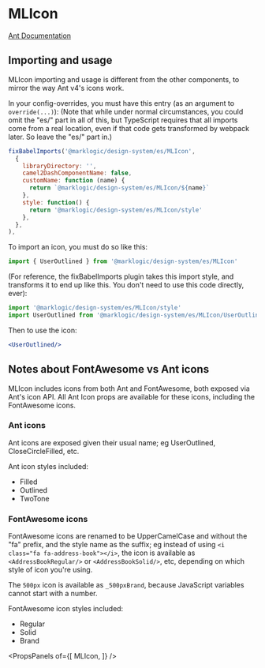 
# MLIcon

[Ant Documentation](https://ant.design/components/icon)

## Importing and usage

MLIcon importing and usage is different from the other components, to mirror the way Ant v4's icons work.

In your config-overrides, you must have this entry (as an argument to `override(...)`):
(Note that while under normal circumstances, you could omit the "es/" part in all of this, but TypeScript requires that all imports come from a real location, even if that code gets transformed by webpack later. So leave the "es/" part in.)
```jsx
fixBabelImports('@marklogic/design-system/es/MLIcon',
  {
    libraryDirectory: '',
    camel2DashComponentName: false,
    customName: function (name) {
      return `@marklogic/design-system/es/MLIcon/${name}`
    },
    style: function() {
      return '@marklogic/design-system/es/MLIcon/style'
    },
  },
),
```

To import an icon, you must do so like this:
```jsx
import { UserOutlined } from '@marklogic/design-system/es/MLIcon'
```

(For reference, the fixBabelImports plugin takes this import style, and transforms it to end up like this. You don't need to use this code directly, ever):
```jsx
import '@marklogic/design-system/es/MLIcon/style'
import UserOutlined from '@marklogic/design-system/es/MLIcon/UserOutlined'
```

Then to use the icon:
```jsx
<UserOutlined/>
```

## Notes about FontAwesome vs Ant icons

MLIcon includes icons from both Ant and FontAwesome, both exposed via Ant's icon API. All Ant Icon props are available for these icons, including the FontAwesome icons.

### Ant icons

Ant icons are exposed given their usual name; eg UserOutlined, CloseCircleFilled, etc.

Ant icon styles included:

- Filled
- Outlined
- TwoTone


### FontAwesome icons
FontAwesome icons are renamed to be UpperCamelCase and without the "fa" prefix, and the style name as the suffix; eg instead of using `<i class="fa fa-address-book"></i>`, the icon is available as `<AddressBookRegular/>` or `<AddressBookSolid/>`, etc, depending on which style of icon you're using.

The `500px` icon is available as `_500pxBrand`, because JavaScript variables cannot start with a number.

FontAwesome icon styles included:
- Regular
- Solid
- Brand

<PropsPanels of={[
  MLIcon,
]} />
